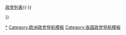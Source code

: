 {{Navbox
| name       = 列支敦士登政党
| title      = {{flagicon|Liechtenstein}} [[列支敦士登政党列表|列支敦士登政党]]
| state      = {{{state<includeonly>|autocollapse</includeonly>}}}
| listclass  = hlist

| group1     = [[列支敦士登议会|议会]]（25）
| list1      =
* [[愛國聯盟 (列支敦士登)|爱国联盟]]（10）
* [[列支敦士登進步公民黨]]（10）
* [[自由名单]]（3）
* [[列支敦士登民主党|为了列支敦士登民主人士]]（2）

| group2     = 其他政党
| list2      =
* {{Link-en|独立人士 (列支敦士登)|The Independents (Liechtenstein)|独立人士}}

| group3     = 历史政党
| list3      =
* {{Link-en|基督教社会党 (列支敦士登)|Christian Social Party (Liechtenstein)|基督教社会党}}
* {{Link-en|基督教-社会人民党|Christian-Social People's Party (Liechtenstein)}}
* {{Link-en|列支敦士登德意志民族运动|German National Movement in Liechtenstein}}
* {{Link-en|列支敦士登祖国服务|Liechtenstein Homeland Service}}
* {{Link-en|无党名单|Non-Party List}}
* {{Link-en|工农党 (列支敦士登)|Workers' and Peasants' Party (Liechtenstein)|工农党}}

| below      = [[Portal:政治|政治主题]]{{·}}[[各國執政黨列表|政党列表]]{{·}}{{Link-en|列支敦士登政治|Politics of Liechtenstein}}

}}<noinclude>
[[Category:列支敦士登政党|*]]
[[Category:欧洲政党导航模板]]
[[Category:各国政党导航模板]]
</noinclude>
